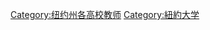 {{Commons cat|New York University faculty}}

[[Category:纽约州各高校教师|Category:纽约州各高校教师]]
[[Category:紐約大学|Category:紐約大学]]